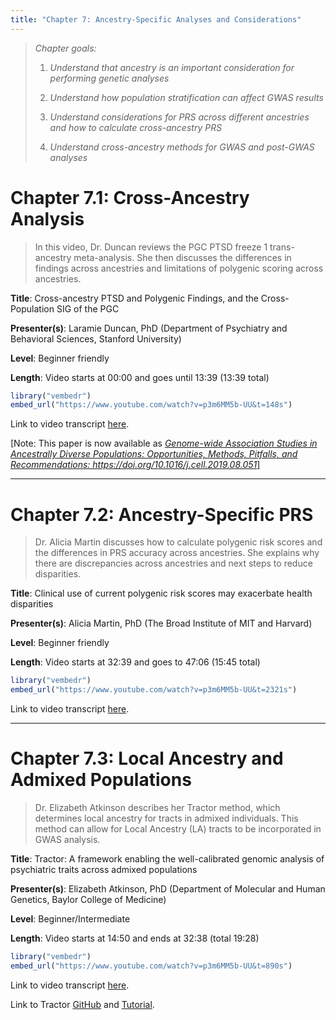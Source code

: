 ```yaml
---
title: "Chapter 7: Ancestry-Specific Analyses and Considerations"
---
```


> *Chapter goals:*
>
> 1.  *Understand that ancestry is an important consideration for performing genetic analyses*
>
> 2.  *Understand how population stratification can affect GWAS results*
>
> 3.  *Understand considerations for PRS across different ancestries and how to calculate cross-ancestry PRS*
>
> 4.  *Understand cross-ancestry methods for GWAS and post-GWAS analyses*

# Chapter 7.1: Cross-Ancestry Analysis {#sec-section1}

> In this video, Dr. Duncan reviews the PGC PTSD freeze 1 trans-ancestry meta-analysis. She then discusses the differences in findings across ancestries and limitations of polygenic scoring across ancestries.

**Title**: Cross-ancestry PTSD and Polygenic Findings, and the Cross-Population SIG of the PGC

**Presenter(s)**: Laramie Duncan, PhD (Department of Psychiatry and Behavioral Sciences, Stanford University)

**Level**: Beginner friendly

**Length**: Video starts at 00:00 and goes until 13:39 (13:39 total)

```r
library("vembedr")
embed_url("https://www.youtube.com/watch?v=p3m6MM5b-UU&t=148s")
```

Link to video transcript [here](chapter7_transcript.qmd#sec-video1).

\[Note: This paper is now available as [*Genome-wide Association Studies in Ancestrally Diverse Populations: Opportunities, Methods, Pitfalls, and Recommendations: https://doi.org/10.1016/j.cell.2019.08.051*\]](https://doi.org/10.1016/j.cell.2019.08.051)

------------------------------------------------------------------------

# Chapter 7.2: Ancestry-Specific PRS {#sec-section2}

> Dr. Alicia Martin discusses how to calculate polygenic risk scores and the differences in PRS accuracy across ancestries. She explains why there are discrepancies across ancestries and next steps to reduce disparities.

**Title**: Clinical use of current polygenic risk scores may exacerbate health disparities

**Presenter(s)**: Alicia Martin, PhD (The Broad Institute of MIT and Harvard)

**Level**: Beginner friendly

**Length**: Video starts at 32:39 and goes to 47:06 (15:45 total)

```r
library("vembedr")
embed_url("https://www.youtube.com/watch?v=p3m6MM5b-UU&t=2321s")
```

Link to video transcript [here](chapter7_transcript.qmd#sec-video2).

------------------------------------------------------------------------

# Chapter 7.3: Local Ancestry and Admixed Populations {#sec-section3}

> Dr. Elizabeth Atkinson describes her Tractor method, which determines local ancestry for tracts in admixed individuals. This method can allow for Local Ancestry (LA) tracts to be incorporated in GWAS analysis. 

**Title**: Tractor: A framework enabling the well-calibrated genomic analysis of psychiatric traits across admixed populations

**Presenter(s)**: Elizabeth Atkinson, PhD (Department of Molecular and Human Genetics, Baylor College of Medicine)

**Level**: Beginner/Intermediate

**Length**: Video starts at 14:50 and ends at 32:38 (total 19:28)

```r
library("vembedr")
embed_url("https://www.youtube.com/watch?v=p3m6MM5b-UU&t=890s")
```

Link to video transcript [here](chapter7_transcript.qmd#sec-video3).

Link to Tractor [GitHub](https://github.com/Atkinson-Lab/Tractor) and [Tutorial](https://github.com/Atkinson-Lab/Tractor-tutorial).

